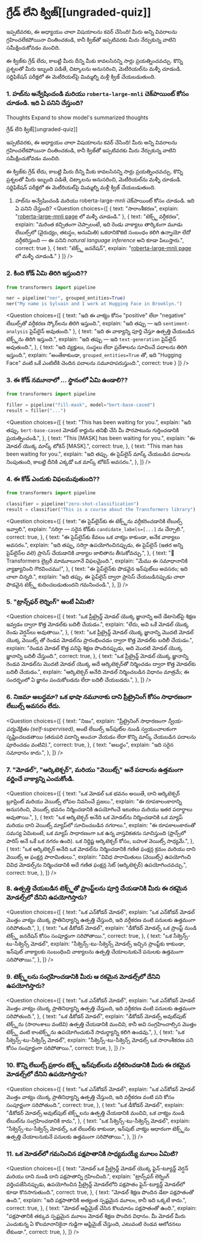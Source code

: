 <!-- DISABLE-FRONTMATTER-SECTIONS -->

# గ్రేడ్ లేని క్విజ్[[ungraded-quiz]]

<CourseFloatingBanner chapter={1} classNames="absolute z-10 right-0 top-0" />

ఇప్పటివరకు, ఈ అధ్యాయం చాలా విషయాలను కవర్ చేసింది! మీరు అన్ని వివరాలను గ్రహించలేకపోయినా చింతించకండి, కానీ క్విజ్‌తో ఇప్పటివరకు మీరు నేర్చుకున్న వాటిని సమీక్షించుకోవడం మంచిది.

ఈ క్విజ్‌కు గ్రేడ్ లేదు, కాబట్టి మీరు దీన్ని మీకు కావలసినన్ని సార్లు ప్రయత్నించవచ్చు. కొన్ని ప్రశ్నలతో మీరు ఇబ్బంది పడితే, చిట్కాలను అనుసరించి, మెటీరియల్‌ను మళ్ళీ చూడండి. సర్టిఫికేషన్ పరీక్షలో ఈ మెటీరియల్‌పై మిమ్మల్ని మళ్లీ క్విజ్ చేయబడుతుంది.

### 1. హబ్‌ను అన్వేషించండి మరియు `roberta-large-mnli` చెక్‌పాయింట్ కోసం చూడండి. ఇది ఏ పనిని చేస్తుంది?

Thoughts
Expand to show model's summarized thoughts

<!-- DISABLE-FRONTMATTER-SECTIONS -->

గ్రేడ్ లేని క్విజ్[[ungraded-quiz]]

<CourseFloatingBanner chapter={1} classNames="absolute z-10 right-0 top-0" />

ఇప్పటివరకు, ఈ అధ్యాయం చాలా విషయాలను కవర్ చేసింది! మీరు అన్ని వివరాలను గ్రహించలేకపోయినా చింతించకండి, కానీ క్విజ్‌తో ఇప్పటివరకు మీరు నేర్చుకున్న వాటిని సమీక్షించుకోవడం మంచిది.

ఈ క్విజ్‌కు గ్రేడ్ లేదు, కాబట్టి మీరు దీన్ని మీకు కావలసినన్ని సార్లు ప్రయత్నించవచ్చు. కొన్ని ప్రశ్నలతో మీరు ఇబ్బంది పడితే, చిట్కాలను అనుసరించి, మెటీరియల్‌ను మళ్ళీ చూడండి. సర్టిఫికేషన్ పరీక్షలో ఈ మెటీరియల్‌పై మిమ్మల్ని మళ్లీ క్విజ్ చేయబడుతుంది.

1. హబ్‌ను అన్వేషించండి మరియు roberta-large-mnli చెక్‌పాయింట్ కోసం చూడండి. ఇది ఏ పనిని చేస్తుంది?
   <Question
   choices={[
   {
   text: "సారాంశీకరణ",
   explain: "<a href="https://huggingface.co/roberta-large-mnli">roberta-large-mnli page</a> లో మళ్ళీ చూడండి."
   },
   {
   text: "టెక్స్ట్ వర్గీకరణ",
   explain: "మరింత కచ్చితంగా చెప్పాలంటే, ఇది రెండు వాక్యాలు తార్కికంగా మూడు లేబుల్స్‌లో (వైరుధ్యం, తటస్థం, అనుమితి) ఒకదానికొకటి సంబంధం కలిగి ఉన్నాయో లేదో వర్గీకరిస్తుంది — ఈ పనిని <em>natural language inference</em> అని కూడా పిలుస్తారు.",
   correct: true
   },
   {
   text: "టెక్స్ట్ జనరేషన్",
   explain: "<a href="https://huggingface.co/roberta-large-mnli">roberta-large-mnli page</a> లో మళ్ళీ చూడండి."
   }
   ]}
   />

### 2. కింది కోడ్ ఏమి తిరిగి ఇస్తుంది??

```py
from transformers import pipeline

ner = pipeline("ner", grouped_entities=True)
ner("My name is Sylvain and I work at Hugging Face in Brooklyn.")
```

<Question
    choices={[
        {
            text: "ఇది ఈ వాక్యం కోసం "positive" లేదా "negative" లేబుల్స్‌తో వర్గీకరణ స్కోర్‌లను తిరిగి ఇస్తుంది.",
            explain: "ఇది తప్పు — ఇది <code>sentiment-analysis</code> పైప్‌లైన్ అవుతుంది."
        },
        {
            text: "ఇది ఈ వాక్యాన్ని పూర్తి చేస్తూ ఉత్పత్తి చేయబడిన టెక్స్ట్‌ను తిరిగి ఇస్తుంది.",
            explain: "ఇది తప్పు — ఇది <code>text-generation</code> పైప్‌లైన్ అవుతుంది.",
        },
        {
            text: "ఇది వ్యక్తులు, సంస్థలు లేదా ప్రదేశాలను సూచించే పదాలను తిరిగి ఇస్తుంది.",
            explain: "అంతేకాకుండా, <code>grouped_entities=True</code> తో, ఇది "Hugging Face" వంటి ఒకే ఎంటిటీకి చెందిన పదాలను సమూహపరుస్తుంది.",
            correct: true
        }
    ]}
/>

### 3. ఈ కోడ్ నమూనాలో ... స్థానంలో ఏమి ఉండాలి??

```py
from transformers import pipeline

filler = pipeline("fill-mask", model="bert-base-cased")
result = filler("...")
```

<Question
  choices={[
    {
      text: "This <mask> has been waiting for you.",
      explain:
        "ఇది తప్పు. <code>bert-base-cased</code> మోడల్ కార్డును తనిఖీ చేసి మీ పొరపాటును గుర్తించడానికి ప్రయత్నించండి.",
    },
    {
      text: "This [MASK] has been waiting for you.",
      explain: "ఈ మోడల్ యొక్క మాస్క్ టోకెన్ [MASK].",
      correct: true,
    },
    {
      text: "This man has been waiting for you.",
      explain:
        "ఇది తప్పు. ఈ పైప్‌లైన్ మాస్క్ చేయబడిన పదాలను నింపుతుంది, కాబట్టి దీనికి ఎక్కడో ఒక మాస్క్ టోకెన్ అవసరం.",
    },
  ]}
/>

### 4. ఈ కోడ్ ఎందుకు విఫలమవుతుంది??

```py
from transformers import pipeline

classifier = pipeline("zero-shot-classification")
result = classifier("This is a course about the Transformers library")
```

<Question
  choices={[
    {
      text: "ఈ పైప్‌లైన్‌కు ఈ టెక్స్ట్‌ను వర్గీకరించడానికి లేబుల్స్ ఇవ్వాలి.",
      explain:
        "సరిగ్గా — సరైన కోడ్‌కు <code>candidate_labels=[...]</code> ను చేర్చాలి.",
      correct: true,
    },
    {
      text: "ఈ పైప్‌లైన్‌కు కేవలం ఒక వాక్యం కాకుండా, అనేక వాక్యాలు అవసరం.",
      explain:
        "ఇది తప్పు, సరిగ్గా ఉపయోగించినప్పుడు, ఈ పైప్‌లైన్ (ఇతర అన్ని పైప్‌లైన్‌ల వలె) ప్రాసెస్ చేయడానికి వాక్యాల జాబితాను తీసుకోవచ్చు.",
    },
    {
      text: "🤗 Transformers లైబ్రరీ మామూలుగానే విఫలమైంది.",
      explain: "మేము ఈ సమాధానానికి వ్యాఖ్యానించి గౌరవించము!",
    },
    {
      text: "ఈ పైప్‌లైన్‌కు పొడవైన ఇన్‌పుట్‌లు అవసరం; ఇది చాలా చిన్నది.",
      explain:
        "ఇది తప్పు. ఈ పైప్‌లైన్ ద్వారా ప్రాసెస్ చేయబడినప్పుడు చాలా పొడవైన టెక్స్ట్ కుదించబడుతుందని గమనించండి.",
    },
  ]}
/>

### 5. "ట్రాన్స్‌ఫర్ లెర్నింగ్" అంటే ఏమిటి?

<Question
  choices={[
    {
      text: "ఒక ప్రీట్రైన్డ్ మోడల్ యొక్క జ్ఞానాన్ని అదే డేటాసెట్‌పై శిక్షణ ఇవ్వడం ద్వారా కొత్త మోడల్‌కు బదిలీ చేయడం.",
      explain: "లేదు, అవి ఒకే మోడల్ యొక్క రెండు వెర్షన్‌లు అవుతాయి.",
    },
    {
      text: "ఒక ప్రీట్రైన్డ్ మోడల్ యొక్క జ్ఞానాన్ని మొదటి మోడల్ యొక్క వెయిట్స్ తో రెండవ మోడల్‌ను ప్రారంభించడం ద్వారా కొత్త మోడల్‌కు బదిలీ చేయడం.",
      explain:
        "రెండవ మోడల్ కొత్త పనిపై శిక్షణ పొందినప్పుడు, అది మొదటి మోడల్ యొక్క జ్ఞానాన్ని బదిలీ చేస్తుంది.",
      correct: true,
    },
    {
      text: "ఒక ప్రీట్రైన్డ్ మోడల్ యొక్క జ్ఞానాన్ని రెండవ మోడల్‌ను మొదటి మోడల్ యొక్క అదే ఆర్కిటెక్చర్‌తో నిర్మించడం ద్వారా కొత్త మోడల్‌కు బదిలీ చేయడం.",
      explain:
        "ఆర్కిటెక్చర్ అనేది మోడల్ నిర్మించబడిన విధానం మాత్రమే; ఈ సందర్భంలో ఏ జ్ఞానం పంచుకోబడదు లేదా బదిలీ చేయబడదు.",
    },
  ]}
/>

### 6. నిజమా అబద్ధమా? ఒక భాషా నమూనాకు దాని ప్రీట్రైనింగ్ కోసం సాధారణంగా లేబుల్స్ అవసరం లేదు.

<Question
  choices={[
    {
      text: "నిజం",
      explain:
        "ప్రీట్రైనింగ్ సాధారణంగా <em>స్వీయ-పర్యవేక్షితం (self-supervised)</em>, అంటే లేబుల్స్ ఇన్‌పుట్‌ల నుండి స్వయంచాలకంగా సృష్టించబడతాయి (తదుపరి పదాన్ని అంచనా వేయడం లేదా కొన్ని మాస్క్ చేయబడిన పదాలను పూరించడం వంటివి).",
      correct: true,
    },
    {
      text: "అబద్ధం",
      explain: "ఇది సరైన సమాధానం కాదు.",
    },
  ]}
/>

### 7. "మోడల్", "ఆర్కిటెక్చర్", మరియు "వెయిట్స్" అనే పదాలను ఉత్తమంగా వర్ణించే వాక్యాన్ని ఎంచుకోండి.

<Question
  choices={[
    {
      text: "ఒక మోడల్ ఒక భవనం అయితే, దాని ఆర్కిటెక్చర్ బ్లూప్రింట్ మరియు వెయిట్స్ లోపల నివసించే ప్రజలు.",
      explain:
        "ఈ రూపకాలంకారాన్ని అనుసరించి, వెయిట్స్ భవనం నిర్మించడానికి ఉపయోగించే ఇటుకలు మరియు ఇతర పదార్థాలు అవుతాయి.",
    },
    {
      text: "ఒక ఆర్కిటెక్చర్ అనేది ఒక మోడల్‌ను నిర్మించడానికి ఒక మ్యాప్ మరియు దాని వెయిట్స్ మ్యాప్‌లో సూచించబడిన నగరాలు.",
      explain:
        "ఈ రూపకాలంకారంతో సమస్య ఏమిటంటే, ఒక మ్యాప్ సాధారణంగా ఒక ఉన్న వాస్తవికతను సూచిస్తుంది (ఫ్రాన్స్‌లో పారిస్ అనే ఒకే ఒక నగరం ఉంది). ఒక నిర్దిష్ట ఆర్కిటెక్చర్ కోసం, బహుళ వెయిట్స్ సాధ్యమే.",
    },
    {
      text: "ఒక ఆర్కిటెక్చర్ అనేది ఒక మోడల్‌ను నిర్మించడానికి గణిత ఫంక్షన్ల క్రమం మరియు దాని వెయిట్స్ ఆ ఫంక్షన్ల పారామితులు.",
      explain:
        "వివిధ పారామితులు (వెయిట్స్) ఉపయోగించి వివిధ మోడల్స్‌ను నిర్మించడానికి అదే గణిత ఫంక్షన్ల సెట్ (ఆర్కిటెక్చర్) ఉపయోగించవచ్చు.",
      correct: true,
    },
  ]}
/>

### 8. ఉత్పత్తి చేయబడిన టెక్స్ట్‌తో ప్రాంప్ట్‌లను పూర్తి చేయడానికి మీరు ఈ రకమైన మోడల్స్‌లో దేనిని ఉపయోగిస్తారు?

<Question
  choices={[
    {
      text: "ఒక ఎన్‌కోడర్ మోడల్",
      explain:
        "ఒక ఎన్‌కోడర్ మోడల్ మొత్తం వాక్యం యొక్క ప్రాతినిధ్యాన్ని ఉత్పత్తి చేస్తుంది, ఇది వర్గీకరణ వంటి పనులకు ఉత్తమంగా సరిపోతుంది.",
    },
    {
      text: "ఒక డీకోడర్ మోడల్",
      explain:
        "డీకోడర్ మోడల్స్ ఒక ప్రాంప్ట్ నుండి టెక్స్ట్ జనరేషన్ కోసం సంపూర్ణంగా సరిపోతాయి.",
      correct: true,
    },
    {
      text: "ఒక సీక్వెన్స్-టు-సీక్వెన్స్ మోడల్",
      explain:
        "సీక్వెన్స్-టు-సీక్వెన్స్ మోడల్స్ ఇచ్చిన ప్రాంప్ట్‌కు కాకుండా, ఇన్‌పుట్ వాక్యాలకు సంబంధించి వాక్యాలను ఉత్పత్తి చేయాలనుకునే పనులకు ఉత్తమంగా సరిపోతాయి.",
    },
  ]}
/>

### 9. టెక్స్ట్‌లను సంగ్రహించడానికి మీరు ఆ రకమైన మోడల్స్‌లో దేనిని ఉపయోగిస్తారు?

<Question
  choices={[
    {
      text: "ఒక ఎన్‌కోడర్ మోడల్",
      explain:
        "ఒక ఎన్‌కోడర్ మోడల్ మొత్తం వాక్యం యొక్క ప్రాతినిధ్యాన్ని ఉత్పత్తి చేస్తుంది, ఇది వర్గీకరణ వంటి పనులకు ఉత్తమంగా సరిపోతుంది.",
    },
    {
      text: "ఒక డీకోడర్ మోడల్",
      explain:
        "డీకోడర్ మోడల్స్ అవుట్‌పుట్ టెక్స్ట్‌ను (సారాంశాలు వంటివి) ఉత్పత్తి చేయడానికి మంచివి, కానీ అవి సంగ్రహించాల్సిన మొత్తం టెక్స్ట్ వంటి కాంటెక్స్ట్‌ను ఉపయోగించుకునే సామర్థ్యాన్ని కలిగి ఉండవు.",
    },
    {
      text: "ఒక సీక్వెన్స్-టు-సీక్వెన్స్ మోడల్",
      explain:
        "సీక్వెన్స్-టు-సీక్వెన్స్ మోడల్స్ ఒక సారాంశీకరణ పని కోసం సంపూర్ణంగా సరిపోతాయి.",
      correct: true,
    },
  ]}
/>

### 10. కొన్ని లేబుల్స్ ప్రకారం టెక్స్ట్ ఇన్‌పుట్‌లను వర్గీకరించడానికి మీరు ఈ రకమైన మోడల్స్‌లో దేనిని ఉపయోగిస్తారు?

<Question
  choices={[
    {
      text: "ఒక ఎన్‌కోడర్ మోడల్",
      explain:
        "ఒక ఎన్‌కోడర్ మోడల్ మొత్తం వాక్యం యొక్క ప్రాతినిధ్యాన్ని ఉత్పత్తి చేస్తుంది, ఇది వర్గీకరణ వంటి పని కోసం సంపూర్ణంగా సరిపోతుంది.",
      correct: true,
    },
    {
      text: "ఒక డీకోడర్ మోడల్",
      explain:
        "డీకోడర్ మోడల్స్ అవుట్‌పుట్ టెక్స్ట్‌లను ఉత్పత్తి చేయడానికి మంచివి, ఒక వాక్యం నుండి లేబుల్‌ను సంగ్రహించడానికి కాదు.",
    },
    {
      text: "ఒక సీక్వెన్స్-టు-సీక్వెన్స్ మోడల్",
      explain:
        "సీక్వెన్స్-టు-సీక్వెన్స్ మోడల్స్, ఒక లేబుల్‌కు కాకుండా, ఇన్‌పుట్ వాక్యం ఆధారంగా టెక్స్ట్‌ను ఉత్పత్తి చేయాలనుకునే పనులకు ఉత్తమంగా సరిపోతాయి.",
    },
  ]}
/>

### 11. ఒక మోడల్‌లో గమనించిన పక్షపాతానికి సాధ్యమయ్యే మూలం ఏమిటి?

<Question
  choices={[
    {
      text: "మోడల్ ఒక ప్రీట్రైన్డ్ మోడల్ యొక్క ఫైన్-ట్యూన్డ్ వెర్షన్ మరియు దాని నుండి దాని పక్షపాతాన్ని గ్రహించింది.",
      explain:
        "ట్రాన్స్‌ఫర్ లెర్నింగ్ వర్తింపజేసినప్పుడు, ఉపయోగించిన ప్రీట్రైన్డ్ మోడల్‌లోని పక్షపాతం ఫైన్-ట్యూన్డ్ మోడల్‌లో కూడా కొనసాగుతుంది.",
      correct: true,
    },
    {
      text: "మోడల్ శిక్షణ పొందిన డేటా పక్షపాతంతో ఉంది.",
      explain: "ఇది పక్షపాతానికి అత్యంత స్పష్టమైన మూలం, కానీ ఇది ఒక్కటే కాదు.",
      correct: true,
    },
    {
      text: "మోడల్ ఆప్టిమైజ్ చేసిన కొలమానం పక్షపాతంతో ఉంది.",
      explain:
        "పక్షపాతానికి తక్కువ స్పష్టమైన మూలం మోడల్ శిక్షణ పొందిన విధానం. మీ మోడల్ మీరు ఎంచుకున్న ఏ కొలమానానికైనా గుడ్డిగా ఆప్టిమైజ్ చేస్తుంది, ఎటువంటి రెండవ ఆలోచనలు లేకుండా.",
      correct: true,
    },
  ]}
/>
